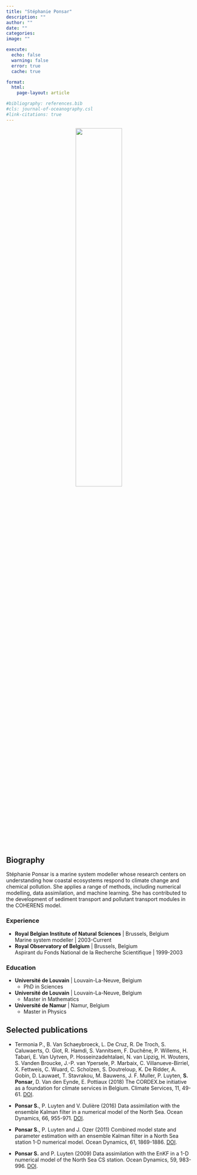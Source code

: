 ```yaml
---
title: "Stéphanie Ponsar"
description: ""
author: ""
date: ""
categories: 
image: ""

execute:
  echo: false
  warning: false
  error: true
  cache: true

format: 
  html:
    page-layout: article

#bibliography: references.bib
#cls: journal-of-oceanography.csl
#link-citations: true
---
```


::: {style="text-align: center;"}
<img src="../../../images/SP.jpg" style="width: 50%;"/>
:::

## Biography
Stéphanie Ponsar is a marine system modeller whose research centers on understanding how coastal ecosystems respond to climate change and chemical pollution. She applies a range of methods, including numerical modelling, data assimilation, and machine learning. She has contributed to the development of sediment transport and pollutant transport modules in the COHERENS model. 

### Experience
-   **Royal Belgian Institute of Natural Sciences** \| Brussels, Belgium<br /> Marine system modeller \| 2003-Current 
-   **Royal Observatory of Belgium** \| Brussels, Belgium<br /> Aspirant du Fonds National de la Recherche Scientifique \| 1999-2003 

### Education
-   **Université de Louvain** \| Louvain-La-Neuve, Belgium<br />
    -   PhD in Sciences
-   **Université de Louvain** \| Louvain-La-Neuve, Belgium<br />
    -   Master in Mathematics
-   **Université de Namur** \| Namur, Belgium<br />
    -   Master in Physics

## Selected publications
- Termonia P., B. Van Schaeybroeck, L. De Cruz, R. De Troch, S. Caluwaerts, O. Giot, R. Hamdi, S. Vannitsem, F. Duchêne, P. Willems, H. Tabari, E. Van Uytven, P. Hosseinzadehtalaei, N. van Lipzig, H. Wouters, S. Vanden Broucke, J.-P. van Ypersele, P. Marbaix, C. Villanueve-Birriel, X. Fettweis, C. Wuard, C. Scholzen, S. Doutreloup, K. De Ridder, A. Gobin, D. Lauwaet, T. Stavrakou, M. Bauwens, J. F. Muller,  P. Luyten, **S. Ponsar**, D. Van den Eynde, E. Pottiaux (2018) The CORDEX.be initiative as a foundation for climate services in Belgium. Climate Services, 11, 49-61. [DOI](10.1016/j.diser.2018.05.001, 2018).

- **Ponsar S.**, P. Luyten and V. Dulière (2016) Data assimilation with the ensemble Kalman filter in a numerical model of the North Sea. Ocean Dynamics, 66, 955-971. [DOI](10.1007/s10236-016-0968-5).

- **Ponsar S.**, P. Luyten and J. Ozer (2011) Combined model state and parameter estimation with an ensemble Kalman filter in a North Sea station 1-D numerical model. Ocean Dynamics, 61, 1869-1886. [DOI](10.1007/s10236-011-0477-5).

- **Ponsar S.** and P. Luyten (2009) Data assimilation with the EnKF in a 
1-D numerical model of the North Sea CS station. Ocean Dynamics, 59, 
983-996. [DOI](10.1007/s10236-009-0224-3).